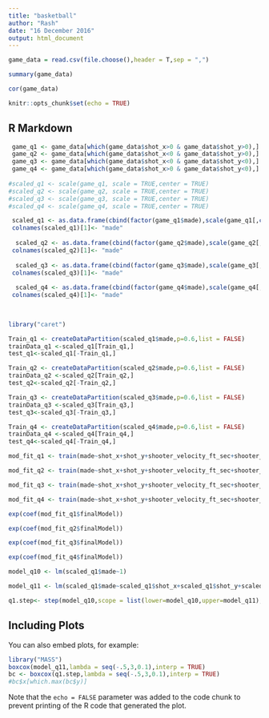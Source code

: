 ```yaml
---
title: "basketball"
author: "Rash"
date: "16 December 2016"
output: html_document
---
```


```r
game_data = read.csv(file.choose(),header = T,sep = ",")

summary(game_data)

cor(game_data)

knitr::opts_chunk$set(echo = TRUE)
```

## R Markdown

```r

 game_q1 <- game_data[which(game_data$shot_x>0 & game_data$shot_y>0),]
 game_q2 <- game_data[which(game_data$shot_x<0 & game_data$shot_y>0),]
 game_q3 <- game_data[which(game_data$shot_x<0 & game_data$shot_y<0),]
 game_q4 <- game_data[which(game_data$shot_x>0 & game_data$shot_y<0),]
 
#scaled_q1 <- scale(game_q1, scale = TRUE,center = TRUE)
#scaled_q2 <- scale(game_q2, scale = TRUE,center = TRUE)
#scaled_q3 <- scale(game_q3, scale = TRUE,center = TRUE)
#scaled_q4 <- scale(game_q4, scale = TRUE,center = TRUE)

 scaled_q1 <- as.data.frame(cbind(factor(game_q1$made),scale(game_q1[,c(1,2,3,4,5,7,8,9,10)], scale = TRUE,center = TRUE)))
 colnames(scaled_q1)[1]<- "made"
 
  scaled_q2 <- as.data.frame(cbind(factor(game_q2$made),scale(game_q2[,c(1,2,3,4,5,7,8,9,10)], scale = TRUE,center = TRUE)))
 colnames(scaled_q2)[1]<- "made"
 
  scaled_q3 <- as.data.frame(cbind(factor(game_q3$made),scale(game_q3[,c(1,2,3,4,5,7,8,9,10)], scale = TRUE,center = TRUE)))
 colnames(scaled_q3)[1]<- "made"
 
  scaled_q4 <- as.data.frame(cbind(factor(game_q4$made),scale(game_q4[,c(1,2,3,4,5,7,8,9,10)], scale = TRUE,center = TRUE)))
 colnames(scaled_q4)[1]<- "made"
 
 
```

```r

library("caret")

Train_q1 <- createDataPartition(scaled_q1$made,p=0.6,list = FALSE)
trainData_q1 <-scaled_q1[Train_q1,]
test_q1<-scaled_q1[-Train_q1,]

Train_q2 <- createDataPartition(scaled_q2$made,p=0.6,list = FALSE)
trainData_q2 <-scaled_q2[Train_q2,]
test_q2<-scaled_q2[-Train_q2,]

Train_q3 <- createDataPartition(scaled_q3$made,p=0.6,list = FALSE)
trainData_q3 <-scaled_q3[Train_q3,]
test_q3<-scaled_q3[-Train_q3,]

Train_q4 <- createDataPartition(scaled_q4$made,p=0.6,list = FALSE)
trainData_q4 <-scaled_q4[Train_q4,]
test_q4<-scaled_q4[-Train_q4,]

```


```r

mod_fit_q1 <- train(made~shot_x+shot_y+shooter_velocity_ft_sec+shooter_velocity_angle+dribbles_before+defender_distance+defender_angle+defender_velocity_ft_sec+defender_velocity_angle,  data=trainData_q1, method="glm", family="binomial")

mod_fit_q2 <- train(made~shot_x+shot_y+shooter_velocity_ft_sec+shooter_velocity_angle+dribbles_before+defender_distance+defender_angle+defender_velocity_ft_sec+defender_velocity_angle,  data=trainData_q2, method="glm", family="binomial")

mod_fit_q3 <- train(made~shot_x+shot_y+shooter_velocity_ft_sec+shooter_velocity_angle+dribbles_before+defender_distance+defender_angle+defender_velocity_ft_sec+defender_velocity_angle,  data=trainData_q3, method="glm", family="binomial")

mod_fit_q4 <- train(made~shot_x+shot_y+shooter_velocity_ft_sec+shooter_velocity_angle+dribbles_before+defender_distance+defender_angle+defender_velocity_ft_sec+defender_velocity_angle,  data=trainData_q4, method="glm", family="binomial")

```

```r
exp(coef(mod_fit_q1$finalModel))

exp(coef(mod_fit_q2$finalModel))

exp(coef(mod_fit_q3$finalModel))

exp(coef(mod_fit_q4$finalModel))
```

```r

model_q10 <- lm(scaled_q1$made~1)

model_q11 <- lm(scaled_q1$made~scaled_q1$shot_x+scaled_q1$shot_y+scaled_q1$shooter_velocity_ft_sec+scaled_q1$shooter_velocity_angle+scaled_q1$dribbles_before+scaled_q1$defender_distance+scaled_q1$defender_angle+scaled_q1$defender_velocity_ft_sec+scaled_q1$defender_velocity_angle)

q1.step<- step(model_q10,scope = list(lower=model_q10,upper=model_q11),direction = "both")


```

## Including Plots

You can also embed plots, for example:

```r
library("MASS")
boxcox(model_q11,lambda = seq(-.5,3,0.1),interp = TRUE)
bc <- boxcox(q1.step,lambda = seq(-.5,3,0.1),interp = TRUE)
#bc$x[which.max(bc$y)]
```

Note that the `echo = FALSE` parameter was added to the code chunk to prevent printing of the R code that generated the plot.
